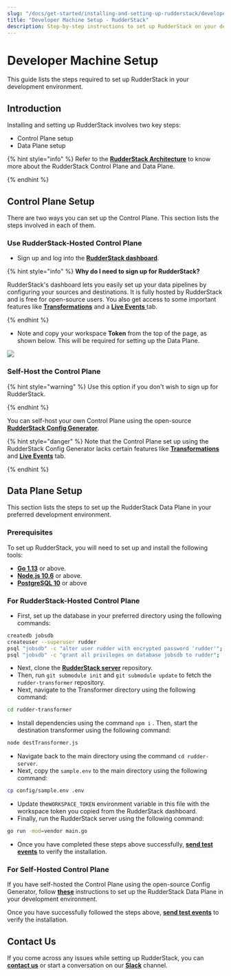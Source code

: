 ```yaml
---
slug: "/docs/get-started/installing-and-setting-up-rudderstack/developer-machine-setup"
title: "Developer Machine Setup - RudderStack"
description: Step-by-step instructions to set up RudderStack on your developer machine.
---
```


# Developer Machine Setup

This guide lists the steps required to set up RudderStack in your development environment.

## Introduction

Installing and setting up RudderStack involves two key steps:

- Control Plane setup
- Data Plane setup

{% hint style="info" %}
Refer to the [**RudderStack Architecture**](../rudderstack-architecture.md) to know more about the RudderStack Control Plane and Data Plane.

{% endhint %}

## Control Plane Setup

There are two ways you can set up the Control Plane. This section lists the steps involved in each of them.

### **Use RudderStack-Hosted Control Plane**

- Sign up and log into the [**RudderStack dashboard**](https://app.rudderlabs.com/signup).

{% hint style="info" %}
**Why do I need to sign up for RudderStack?**

RudderStack's dashboard lets you easily set up your data pipelines by configuring your sources and destinations. It is fully hosted by RudderStack and is free for open-source users. You also get access to some important features like [**Transformations**](../../adding-a-new-user-transformation-in-rudderstack/) and a [**Live Events** ](../../user-guides/how-to-guides/live-destination-event-debugger.md)tab.

{% endhint %}

- Note and copy your workspace **Token** from the top of the page, as shown below. This will be required for setting up the Data Plane.

![](../../.gitbook/assets/screen-shot-2021-07-01-at-5.36.15-pm%20%283%29%20%283%29%20%282%29%20%283%29%20%283%29%20%283%29%20%283%29%20%283%29%20%281%29%20%281%29.png)

### Self-Host the Control Plane

{% hint style="warning" %}
Use this option if you don't wish to sign up for RudderStack.

{% endhint %}

You can self-host your own Control Plane using the open-source [**RudderStack Config Generator**](../../user-guides/how-to-guides/rudderstack-config-generator.md).

{% hint style="danger" %}
Note that the Control Plane set up using the RudderStack Config Generator lacks certain features like [**Transformations**](../../adding-a-new-user-transformation-in-rudderstack/) and [**Live Events**](../../user-guides/how-to-guides/live-destination-event-debugger.md) tab.

{% endhint %}

## Data Plane Setup

This section lists the steps to set up the RudderStack Data Plane in your preferred development environment.

### Prerequisites

To set up RudderStack, you will need to set up and install the following tools:

- [**Go 1.13**](https://golang.org/dl/) or above.
- [**Node.js 10.6**](https://nodejs.org/en/download/) or above.
- [**PostgreSQL 10**](https://www.postgresql.org/download/) or above

### For **RudderStack-Hosted Control Plane**

- First, set up the database in your preferred directory using the following commands:

```bash
createdb jobsdb
createuser --superuser rudder
psql "jobsdb" -c "alter user rudder with encrypted password 'rudder'";
psql "jobsdb" -c "grant all privileges on database jobsdb to rudder";
```

- Next, clone the [**RudderStack server**](https://github.com/rudderlabs/rudder-server) repository.
- Then, run `git submodule init` and `git submodule update` to fetch the `rudder-transformer` repository.
- Next, navigate to the Transformer directory using the following command:

```bash
cd rudder-transformer
```

- Install dependencies using the command `npm i` . Then, start the destination transformer using the following command:

```bash
node destTransformer.js
```

- Navigate back to the main directory using the command `cd rudder-server`.
- Next, copy the `sample.env` to the main directory using the following command:

```bash
cp config/sample.env .env
```

- Update the`WORKSPACE_TOKEN` environment variable in this file with the workspace token you copied from the RudderStack dashboard.
- Finally, run the RudderStack server using the following command:

```bash
go run -mod=vendor main.go
```

- Once you have completed these steps above successfully, [**send test events**](sending-test-events.md) to verify the installation.

### For **Self-Hosted Control Plane**

If you have self-hosted the Control Plane using the open-source Config Generator, follow [**these**](https://docs.rudderstack.com/get-started/config-generator#developer-machine-setup) instructions to set up the RudderStack Data Plane in your development environment.

Once you have successfully followed the steps above, [**send test events**](sending-test-events.md) to verify the installation.

## Contact Us

If you come across any issues while setting up RudderStack, you can [**contact us**](mailto:%20docs@rudderstack.com) or start a conversation on our [**Slack**](https://resources.rudderstack.com/join-rudderstack-slack) channel.
